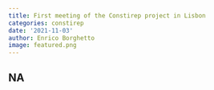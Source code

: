 ```yaml
---
title: First meeting of the Constirep project in Lisbon
categories: constirep
date: '2021-11-03'
author: Enrico Borghetto
image: featured.png
---
```

NA
---
